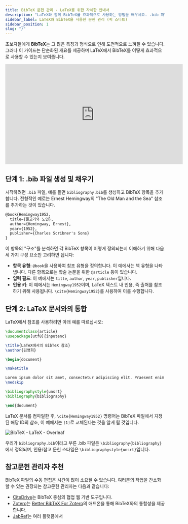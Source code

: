 ```yaml
---
title: BibTeX 문헌 관리 - LaTeX를 위한 자세한 안내서
description: "LaTeX와 함께 BibTeX를 효과적으로 사용하는 방법을 배우세요. .bib 파일 생성에서 LaTeX 문서와의 통합까지."
sidebar_label: LaTeX와 BibTeX을 사용한 문헌 관리 (퀵 스타트)
sidebar_position: 1
slug: "/"
---
```


초보자들에게 **BibTeX**는 그 많은 특징과 형식으로 인해 도전적으로 느껴질 수 있습니다. 그러나 이 가이드는 단순화된 개요를 제공하며 LaTeX에서 BibTeX를 어떻게 효과적으로 사용할 수 있는지 보여줍니다.

<iframe width="560" height="315" src="https://www.youtube.com/embed/bHD94qM0vyg" title="YouTube 비디오 플레이어" frameborder="0" allow="accelerometer; autoplay; clipboard-write; encrypted-media; gyroscope; picture-in-picture; web-share" allowfullscreen></iframe>

## 단계 1: .bib 파일 생성 및 채우기

시작하려면 `.bib` 파일, 예를 들면 `bibliography.bib`를 생성하고 BibTeX 항목을 추가합니다. 전형적인 예로는 Ernest Hemingway의 "The Old Man and the Sea" 참조를 추가하는 것이 있습니다.

```latex
@book{Hemingway1952,
  title={물고기와 노인},
  author={Hemingway, Ernest},
  year={1952},
  publisher={Charles Scribner's Sons}
}
```

이 항목의 "구조"를 분석하면 각 BibTeX 항목이 어떻게 정의되는지 이해하기 위해 다음 세 가지 구성 요소만 고려하면 됩니다:

- **항목 유형**: `@book`을 사용하여 참조 유형을 정의합니다. 이 예에서는 책 유형을 나타냅니다. 다른 항목으로는 학술 논문을 위한 `@article` 등이 있습니다.
- **입력 필드**: 이 예에서는 `title`, `author`, `year`, `publisher`입니다.
- **인용 키**: 이 예에서는 `Hemingway1952`이며, LaTeX 텍스트 내 인용, 즉 출처를 참조하기 위해 사용됩니다. `\cite{Hemingway1952}`를 사용하여 이를 수행합니다.

## 단계 2: LaTeX 문서와의 통합

LaTeX에서 참조를 사용하려면 아래 예를 따르십시오:

```latex
\documentclass{article}
\usepackage[utf8]{inputenc}

\title{LaTeX에서의 BibTeX 참조}
\author{김영희}

\begin{document}

\maketitle

Lorem ipsum dolor sit amet, consectetur adipiscing elit. Praesent enim urna, dapibus et bibendum vel, consectetur et turpis. Cras a molestie nulla. \cite{Hemingway1952}
\medskip

\bibliographystyle{unsrt}
\bibliography{bibliography}

\end{document}
```

LaTeX 문서를 컴파일한 후, `\cite{Hemingway1952}` 명령어는 BibTeX 파일에서 지정된 해당 ID의 참조, 이 예에서는 `[1]`로 교체된다는 것을 알게 될 것입니다.

![BibTeX - LaTeX - Overleaf](@site/static/img/tutorial/LaTeX_Overleaf_BibTeX-Example.png)

우리가 `bibliography.bib`이라고 부른 .bib 파일은 `\bibliography{bibliography}`에서 정의되며, 인용/참고 문헌 스타일은 `\bibliographystyle{unsrt}`입니다.

## 참고문헌 관리자 추천

BibTeX 파일의 수동 편집은 시간이 많이 소요될 수 있습니다. 여러분의 작업을 간소화할 수 있는 권장되는 참고문헌 관리자는 다음과 같습니다:

- [CiteDrive](https://www.citedrive.com/)는 BibTeX 중심의 협업 웹 기반 도구입니다.
- [Zotero](https://www.zotero.org/)는 [Better BibTeX For Zotero](https://retorque.re/zotero-better-bibtex/)의 애드온을 통해 BibTeX와의 통합성을 제공합니다.
- [JabRef](https://www.jabref.org/)는 여러 플랫폼에서